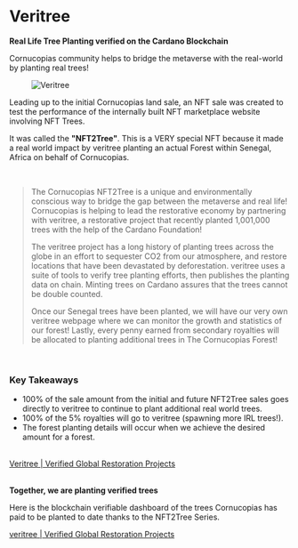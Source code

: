 # Veritree  

**Real Life Tree Planting verified on the Cardano Blockchain**  

Cornucopias community helps to bridge the metaverse with the real-world by planting real trees!  

<figure className="img-center">
  <img src="/images/partners/veritree.avif" alt="Veritree" />
</figure>  

Leading up to the initial Cornucopias land sale, an NFT sale was created to test the performance of the internally built NFT marketplace website involving NFT Trees.  

It was called the **"NFT2Tree"**. This is a VERY special NFT because it made a real world impact by veritree planting an actual Forest within Senegal, Africa on behalf of Cornucopias.  

</br>  

> The Cornucopias NFT2Tree is a unique and environmentally conscious way to bridge the gap between the metaverse and real life! Cornucopias is helping to lead the restorative economy by partnering with veritree, a restorative project that recently planted 1,001,000 trees with the help of the Cardano Foundation!  
>  
> The veritree project has a long history of planting trees across the globe in an effort to sequester CO2 from our atmosphere, and restore locations that have been devastated by deforestation. veritree uses a suite of tools to verify tree planting efforts, then publishes the planting data on chain. Minting trees on Cardano assures that the trees cannot be double counted.  
>  
> Once our Senegal trees have been planted, we will have our very own veritree webpage where we can monitor the growth and statistics of our forest! Lastly, every penny earned from secondary royalties will be allocated to planting additional trees in The Cornucopias Forest!​  

</br>  

### Key Takeaways  

<ul className="styled-list">
  <li>100% of the sale amount from the initial and future NFT2Tree sales goes directly to veritree to continue to plant additional real world trees.</li>
  <li>100% of the 5% royalties will go to veritree (spawning more IRL trees!).</li>
  <li>The forest planting details will occur when we achieve the desired amount for a forest.</li>
</ul>  

</br>  

<div className="space-y-3">
  <a href="https://www.veritree.com/" target="_blank" rel="noopener noreferrer" className="block rounded-xl border border-white/10 bg-zinc-900/60 p-4 hover:bg-zinc-900/80 transition">
    Veritree | Verified Global Restoration Projects
  </a>
</div>  

</br>  

**Together, we are planting verified trees**  

Here is the blockchain verifiable dashboard of the trees Cornucopias has paid to be planted to date thanks to the NFT2Tree Series.  

<div className="space-y-3">
  <a href="https://cornucopias.veritree.com/" target="_blank" rel="noopener noreferrer" className="block rounded-xl border border-white/10 bg-zinc-900/60 p-4 hover:bg-zinc-900/80 transition">
    veritree | Verified Global Restoration Projects
  </a>
</div>  
